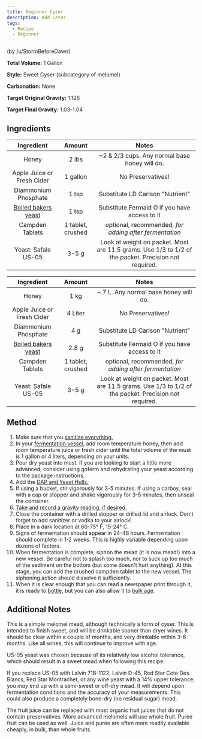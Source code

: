 ```yaml
---
title: Beginner Cyser
description: Add Later
tags:
  - Recipe
  - Beginner
---
```



(by /u/StormBeforeDawn)

**Total Volume:** 1 Gallon

**Style:** Sweet Cyser (subcategory of melomel)

**Carbonation:** None

**Target Original Gravity:** 1.126

**Target Final Gravity:** 1.03-1.04

## Ingredients

<Tabs>
  <TabItem value='US (Imperial)' label='US (Imperial)' default>

|                               Ingredient                               |      Amount       |                                                Notes                                                 |
| :--------------------------------------------------------------------: | :---------------: | :--------------------------------------------------------------------------------------------------: |
|                                 Honey                                  |       2 lbs       |                            ~2 & 2/3 cups. Any normal base honey will do.                             |
|                       Apple Juice or Fresh Cider                       |     1 gallon      |                                          No Preservatives!                                           |
|                          Diammonium Phosphate                          |       1 tsp       |                                   Substitute LD Carlson "Nutrient"                                   |
| [Boiled bakers yeast](/ingredients/nutrients#using-boiled-bread-yeast) |       1 tsp       |                            Substitute Fermaid O if you have access to it                             |
|                            Campden Tablets                             | 1 tablet, crushed |                        optional, recommended, _for adding after fermentation_                        |
|                          Yeast: Safale US-05                           |       3-5 g       | Look at weight on packet. Most are 11.5 grams. Use 1/3 to 1/2 of the packet. Precision not required. |

  </TabItem>
  <TabItem value='metric' label='Metric'>

|                               Ingredient                               |      Amount       |                                                Notes                                                 |
| :--------------------------------------------------------------------: | :---------------: | :--------------------------------------------------------------------------------------------------: |
|                                 Honey                                  |       1 kg        |                                ~.7 L. Any normal base honey will do.                                 |
|                       Apple Juice or Fresh Cider                       |      4 Liter      |                                          No Preservatives!                                           |
|                          Diammonium Phosphate                          |        4 g        |                                   Substitute LD Carlson "Nutrient"                                   |
| [Boiled bakers yeast](/ingredients/nutrients#using-boiled-bread-yeast) |       2.8 g       |                            Substitute Fermaid O if you have access to it                             |
|                            Campden Tablets                             | 1 tablet, crushed |                        optional, recommended, _for adding after fermentation_                        |
|                          Yeast: Safale US-05                           |       3-5 g       | Look at weight on packet. Most are 11.5 grams. Use 1/3 to 1/2 of the packet. Precision not required. |

  </TabItem>
</Tabs>

## Method

1. Make sure that you [sanitize everything.](/process/sanitation)
1. In your [fermentation vessel](/resources/equipment), add room temperature honey, then add room temperature juice or
   fresh cider until the total volume of the must is 1 gallon or 4 liters, depending on your units.
1. Pour dry yeast into must. If you are looking to start a little more advanced, consider using goferm and rehydrating
   your yeast according to the package instructions.
1. Add the [DAP and Yeast Hulls.](/ingredients/nutrients)
1. If using a bucket, stir vigorously for 3-5 minutes. If using a carboy, seal with a cap or stopper and shake
   vigorously for 3-5 minutes, then unseal the container.
1. [Take and record a gravity reading, if desired.](/faq/hydrometer)
1. Close the container with a drilled stopper or drilled lid and airlock. Don't forget to add sanitizer or vodka to your
   airlock!
1. Place in a dark location at 60-75° F, 15-24° C.
1. Signs of fermentation should appear in 24-48 hours. Fermentation should complete in 1-2 weeks. This is highly
   variable depending upon dozens of factors.
1. When fermentation is complete, siphon the mead (it is now mead!) into a new vessel. Be careful not to splash too
   much, nor to suck up too much of the sediment on the bottom (but some doesn't hurt anything). At this stage, you can
   add the crushed campden tablet to the new vessel. The siphoning action should dissolve it sufficiently.
1. When it is clear enough that you can read a newspaper print through it, it is ready to [bottle](/process/packaging),
   but you can also allow it to [bulk age](/r/mead/wiki/process/aging).

## Additional Notes

This is a simple melomel mead, although technically a form of cyser. This is intended to finish sweet, and will be
drinkable sooner than dryer wines. It should be clear within a couple of months, and very drinkable within 3-6 months.
Like all wines, this will continue to improve with age.

US-05 yeast was chosen because of its relatively low alcohol tolerance, which should result in a sweet mead when
following this recipe.

If you replace US-05 with Lalvin 71B-1122, Lalvin D-45, Red Star Cote Des Blancs, Red Star Montrachet, or any wine yeast
with a 14% upper tolerance, you _may_ end up with a semi-sweet or off-dry mead. It will depend upon fermentation
conditions and the accuracy of your measurements. This could also produce a completely bone-dry (no residual sugar)
mead.

The fruit juice can be replaced with most organic fruit juices that do not contain preservatives. More advanced melomels
will use whole fruit. Purée fruit can be used as well. Juice and purée are often more readily available cheaply, in
bulk, than whole fruits.
